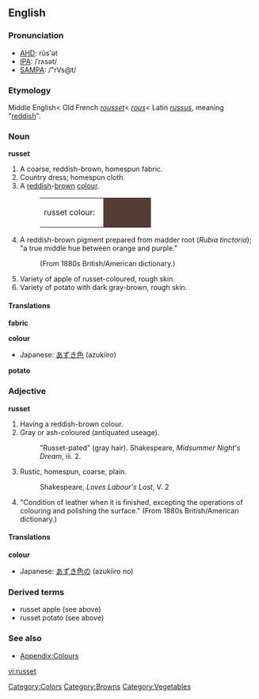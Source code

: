 ==English==

===Pronunciation===
*[[w:AHD|AHD]]: rŭs'ət
*[[w:IPA|IPA]]: /ˈrʌsət/
*[[w:SAMPA|SAMPA]]: /"rVs@t/

===Etymology===
Middle English< Old French ''[[rousset]]''< ''[[rous]]''< Latin ''[[russus]]'', meaning "[[red]]dish".

===Noun===
'''russet'''

#A coarse, reddish-brown, homespun fabric.
#Country dress; homespun cloth. 
#A [[red]]dish-[[brown]] [[color|colour]].
#:<table><tr><td>russet colour: &nbsp;</td><td bgcolor="#553C34" width="80">&nbsp; </td></tr></table>
#A reddish-brown pigment prepared from madder root (''Rubia tinctoria''); "a true middle hue between orange and purple."
#:(From 1880s British/American dictionary.)
#Variety of apple of russet-coloured, rough skin.
#Variety of potato with dark gray-brown, rough skin.



====Translations====
'''fabric'''
{{top}}
{{mid}}
{{bottom}}

'''colour'''
{{top}}
*Japanese: [[あずき色]] (azukiiro)
{{mid}}
{{bottom}}

'''potato'''
{{top}}
{{mid}}
{{bottom}}

===Adjective===
'''russet'''
# Having a reddish-brown colour.
# Gray or ash-coloured (antiquated useage).
#:"Russet-pated" (gray hair).  Shakespeare, ''Midsummer Night's Dream'', iii. 2.
# Rustic, homespun, coarse, plain.
#:Shakespeare, ''Loves Labour's Lost'', V. 2
# "Condition of leather when it is finished, excepting the operations of colouring and polishing the surface." (From 1880s British/American dictionary.)

====Translations====
'''colour'''
{{top}}
*Japanese: [[あずき色]]の (azukiiro no)
{{mid}}
{{bottom}}

===Derived terms===
*russet apple (see above)
*russet potato (see above)

===See also===
*[[Wiktionary_Appendix:Colours|Appendix:Colours]]

[[Category:Colors]]
[[Category:Browns]]
[[Category:Vegetables]]

[[vi:russet]]